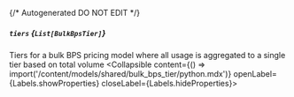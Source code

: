 {/* Autogenerated DO NOT EDIT  */}

##### `tiers` *{`List[BulkBpsTier]`}*
Tiers for a bulk BPS pricing model where all usage is aggregated to a single tier based on total volume
<Collapsible content={() => import('/content/models/shared/bulk_bps_tier/python.mdx')} openLabel={Labels.showProperties} closeLabel={Labels.hideProperties}>
</Collapsible>


